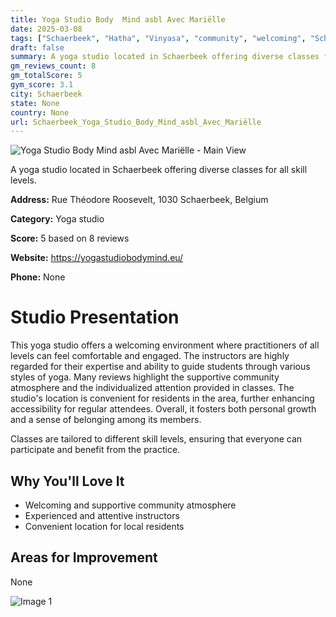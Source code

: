 ```yaml
---
title: Yoga Studio Body  Mind asbl Avec Mariëlle
date: 2025-03-08
tags: ["Schaerbeek", "Hatha", "Vinyasa", "community", "welcoming", "Schaerbeek"]  
draft: false
summary: A yoga studio located in Schaerbeek offering diverse classes for all skill levels.
gm_reviews_count: 8
gm_totalScore: 5
gym_score: 3.1
city: Schaerbeek
state: None
country: None
url: Schaerbeek_Yoga_Studio_Body_Mind_asbl_Avec_Mariëlle
---
```


<div className="aspect-[16/9] relative my-8">
  <img 
    src="https://streetviewpixels-pa.googleapis.com/v1/thumbnail?panoid=E00iq8mjX1JPuE8R-vo5tA&cb_client=maps_sv.tactile.gps&w=203&h=100&yaw=341.17935&pitch=0&thumbfov=100"
    alt="Yoga Studio Body  Mind asbl Avec Mariëlle - Main View"
    className="object-cover absolute inset-0 w-full h-full rounded-lg"
  />
</div>

A yoga studio located in Schaerbeek offering diverse classes for all skill levels.

**Address:** Rue Théodore Roosevelt, 1030 Schaerbeek, Belgium

**Category:** Yoga studio

**Score:** 5 based on 8 reviews

**Website:** https://yogastudiobodymind.eu/

**Phone:** None

# Studio Presentation

This yoga studio offers a welcoming environment where practitioners of all levels can feel comfortable and engaged. The instructors are highly regarded for their expertise and ability to guide students through various styles of yoga. Many reviews highlight the supportive community atmosphere and the individualized attention provided in classes. The studio's location is convenient for residents in the area, further enhancing accessibility for regular attendees. Overall, it fosters both personal growth and a sense of belonging among its members.

Classes are tailored to different skill levels, ensuring that everyone can participate and benefit from the practice.

## Why You'll Love It

- Welcoming and supportive community atmosphere
- Experienced and attentive instructors
- Convenient location for local residents

## Areas for Improvement

None

<div className="grid grid-cols-1 xl:grid-cols-2 gap-4 my-8">
<div className="aspect-[4/3] relative"><img src="https://lh5.googleusercontent.com/p/AF1QipM4_ysobVTE51HC2fK2Jql0VezzdTzIev3DO-sq=w1920-h1080-k-no" alt="Image 1" className="object-cover absolute inset-0 w-full h-full rounded-lg" /></div>
</div>